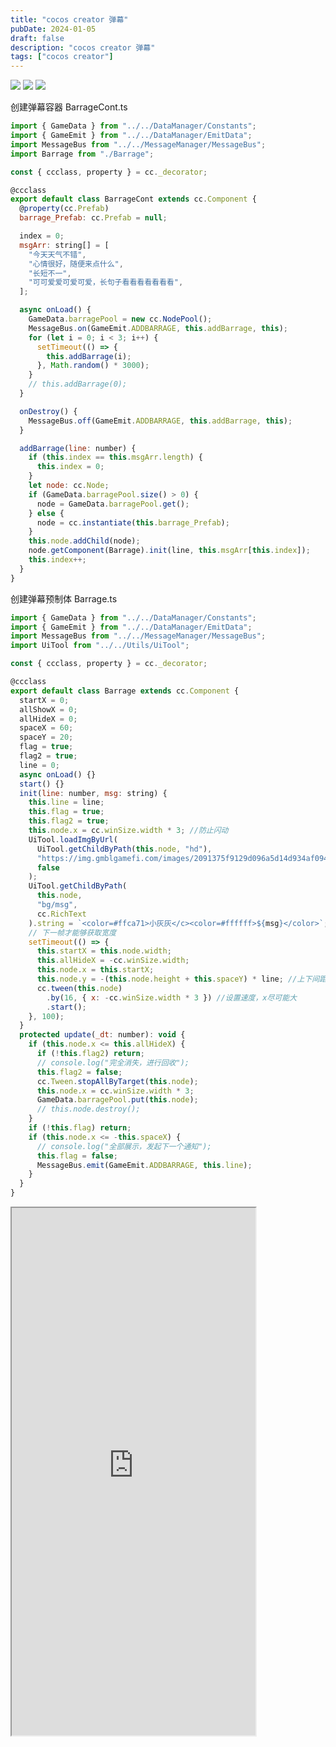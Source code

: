 ```yaml
---
title: "cocos creator 弹幕"
pubDate: 2024-01-05
draft: false
description: "cocos creator 弹幕"
tags: ["cocos creator"]
---
```


![](https://cdn.jump.icu/blog/20240109124223.png)
![](https://cdn.jump.icu/blog/20240109124243.png)
![](https://cdn.jump.icu/blog/20240109124316.png)

创建弹幕容器 BarrageCont.ts

```js
import { GameData } from "../../DataManager/Constants";
import { GameEmit } from "../../DataManager/EmitData";
import MessageBus from "../../MessageManager/MessageBus";
import Barrage from "./Barrage";

const { ccclass, property } = cc._decorator;

@ccclass
export default class BarrageCont extends cc.Component {
  @property(cc.Prefab)
  barrage_Prefab: cc.Prefab = null;

  index = 0;
  msgArr: string[] = [
    "今天天气不错",
    "心情很好，随便来点什么",
    "长短不一",
    "可可爱爱可爱可爱，长句子看看看看看看看",
  ];

  async onLoad() {
    GameData.barragePool = new cc.NodePool();
    MessageBus.on(GameEmit.ADDBARRAGE, this.addBarrage, this);
    for (let i = 0; i < 3; i++) {
      setTimeout(() => {
        this.addBarrage(i);
      }, Math.random() * 3000);
    }
    // this.addBarrage(0);
  }

  onDestroy() {
    MessageBus.off(GameEmit.ADDBARRAGE, this.addBarrage, this);
  }

  addBarrage(line: number) {
    if (this.index == this.msgArr.length) {
      this.index = 0;
    }
    let node: cc.Node;
    if (GameData.barragePool.size() > 0) {
      node = GameData.barragePool.get();
    } else {
      node = cc.instantiate(this.barrage_Prefab);
    }
    this.node.addChild(node);
    node.getComponent(Barrage).init(line, this.msgArr[this.index]);
    this.index++;
  }
}
```

创建弹幕预制体 Barrage.ts

```js
import { GameData } from "../../DataManager/Constants";
import { GameEmit } from "../../DataManager/EmitData";
import MessageBus from "../../MessageManager/MessageBus";
import UiTool from "../../Utils/UiTool";

const { ccclass, property } = cc._decorator;

@ccclass
export default class Barrage extends cc.Component {
  startX = 0;
  allShowX = 0;
  allHideX = 0;
  spaceX = 60;
  spaceY = 20;
  flag = true;
  flag2 = true;
  line = 0;
  async onLoad() {}
  start() {}
  init(line: number, msg: string) {
    this.line = line;
    this.flag = true;
    this.flag2 = true;
    this.node.x = cc.winSize.width * 3; //防止闪动
    UiTool.loadImgByUrl(
      UiTool.getChildByPath(this.node, "hd"),
      "https://img.gmblgamefi.com/images/2091375f9129d096a5d14d934af0949f_1702054417.jpeg",
      false
    );
    UiTool.getChildByPath(
      this.node,
      "bg/msg",
      cc.RichText
    ).string = `<color=#ffca71>小灰灰</c><color=#ffffff>${msg}</color>`;
    // 下一帧才能够获取宽度
    setTimeout(() => {
      this.startX = this.node.width;
      this.allHideX = -cc.winSize.width;
      this.node.x = this.startX;
      this.node.y = -(this.node.height + this.spaceY) * line; //上下间距
      cc.tween(this.node)
        .by(16, { x: -cc.winSize.width * 3 }) //设置速度，x尽可能大
        .start();
    }, 100);
  }
  protected update(_dt: number): void {
    if (this.node.x <= this.allHideX) {
      if (!this.flag2) return;
      // console.log("完全消失，进行回收");
      this.flag2 = false;
      cc.Tween.stopAllByTarget(this.node);
      this.node.x = cc.winSize.width * 3;
      GameData.barragePool.put(this.node);
      // this.node.destroy();
    }
    if (!this.flag) return;
    if (this.node.x <= -this.spaceX) {
      // console.log("全部展示，发起下一个通知");
      this.flag = false;
      MessageBus.emit(GameEmit.ADDBARRAGE, this.line);
    }
  }
}

```

<iframe
  style="width:390px;height:844px"
  src="https://game.jump.icu/gameall/index.html?scene=barrage&title=%E5%BC%B9%E5%B9%95"
></iframe>
